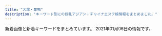 ```yaml
---
title: "大塚・巣鴨"
description: "キーワード別にの巨乳アジアン・チャイナエステ嬢情報をまとめました。"
---
```


新着画像と新着キーワードをまとめています。
2021年01月06日の情報です。

<DmmAffiliateIns />
<KeywordTable
  shops={
    [
    {
        "url": "http://mermaid.tyo.ac/",
        "name": "RelaCute no.1\u30fb\u30ea\u30e9\u30ad\u30e5\u30fc\u30c8 no.1",
        "img_links": [
            "http://mermaid.tyo.ac/images/themes/blue/line.png",
            "http://mermaid.tyo.ac/photos/sites/9/2020/07/2020070504013051.jpg",
            "http://mermaid.tyo.ac/photos/sites/9/2020/07/2020070504013943.jpg",
            "http://mermaid.tyo.ac/photos/sites/9/2020/07/2020070504011550.jpg",
            "http://mermaid.tyo.ac/photos/sites/9/2020/07/2020070504013427.jpg",
            "http://mermaid.tyo.ac/photos/sites/9/2020/11/2020110606402993.jpg",
            "http://mermaid.tyo.ac/images/room1.jpg",
            "http://mermaid.tyo.ac/photos/sites/9/2020/07/202007050401142.jpg",
            "http://mermaid.tyo.ac/images/themes/blue/s_pickup.png",
            "http://mermaid.tyo.ac/images/themes/blue/mobile.jpg",
            "http://mermaid.tyo.ac/images/room2.jpg",
            "http://mermaid.tyo.ac/photos/sites/9/2020/07/2020070504011851.jpg",
            "http://mermaid.tyo.ac/images/room4.jpg",
            "http://mermaid.tyo.ac/photos/sites/9/2020/07/2020070504013573.jpg",
            "http://mermaid.tyo.ac/images/themes/blue/s_news.png",
            "http://mermaid.tyo.ac/photos/sites/9/2020/11/2020110606402849.jpg",
            "http://mermaid.tyo.ac/photos/sites/9/2020/07/2020070504011182.jpg",
            "http://mermaid.tyo.ac/images/themes/blue/r3.jpg",
            "http://mermaid.tyo.ac/photos/sites/9/2020/07/2020070504013325.jpg",
            "http://mermaid.tyo.ac/photos/sites/9/2020/07/202007050401424.jpg",
            "http://mermaid.tyo.ac/images/themes/blue/no2.png",
            "http://mermaid.tyo.ac/photos/sites/9/2020/07/2020070504014156.jpg",
            "http://mermaid.tyo.ac/images/themes/blue/s_link.png",
            "http://mermaid.tyo.ac/photos/sites/9/2020/07/2020070504012584.jpg",
            "http://mermaid.tyo.ac/photos/sites/9/2020/07/2020070504013113.jpg",
            "http://mermaid.tyo.ac/photos/sites/9/2020/07/2020070504012720.jpg",
            "http://mermaid.tyo.ac/photos/sites/9/2020/11/2020110606402836.jpg",
            "http://mermaid.tyo.ac/photos/sites/9/2020/07/2020070504011783.jpg",
            "http://mermaid.tyo.ac/photos/sites/9/2020/07/2020070504012859.jpg",
            "http://mermaid.tyo.ac/images/room3.jpg",
            "http://mermaid.tyo.ac/images/themes/blue/s_ranking.png",
            "http://mermaid.tyo.ac/photos/sites/9/2020/11/2020110606402795.jpg",
            "http://mermaid.tyo.ac/images/themes/blue/s_staff.png",
            "http://mermaid.tyo.ac/photos/sites/9/2020/07/2020070504011228.jpg",
            "http://mermaid.tyo.ac/images/themes/blue/s_zysx.png",
            "http://mermaid.tyo.ac/photos/sites/9/2020/07/2020070504013841.jpg",
            "http://mermaid.tyo.ac/photos/sites/9/2020/07/2020070504014629.jpg",
            "http://mermaid.tyo.ac/photos/sites/9/2020/07/2020070504014544.jpg",
            "http://mermaid.tyo.ac/images/themes/blue/no1.png",
            "http://mermaid.tyo.ac/images/themes/blue/s_newface.png",
            "http://mermaid.tyo.ac/photos/sites/9/2020/07/202007050401371.jpg",
            "http://mermaid.tyo.ac/photos/sites/9/2020/07/2020070504014471.jpg"
        ],
        "station": "\u897f\u5de3\u9d28\u99c5A3",
        "keywords": {
            "86": 24,
            "83": 6,
            "D": 42,
            "C": 30,
            "85": 18,
            "E": 6,
            "87": 6
        }
    },
    {
        "keywords": {},
        "name": "\u660e\u6d1e",
        "img_links": [
            "http://www.townnet.ne.jp/myondon/top/view/img/s_09.jpg",
            "http://www.townnet.ne.jp/myondon/top/view/img/s_05.jpg",
            "http://www.townnet.ne.jp/myondon/top/view/img/v_02.jpg",
            "http://www.townnet.ne.jp/myondon/top/img/net1.jpg",
            "http://www.townnet.ne.jp/myondon/top/staff/img/aya.jpg",
            "http://www.townnet.ne.jp/myondon/top/view/img/v_06.jpg",
            "http://www.townnet.ne.jp/myondon/top/view/img/v_07.jpg",
            "http://www.townnet.ne.jp/myondon/top/view/img/v_03.jpg",
            "http://www.townnet.ne.jp/myondon/top/img/information.jpg",
            "http://www.townnet.ne.jp/myondon/top/staff/img/mari.jpg",
            "http://www.townnet.ne.jp/myondon/img/img_02.jpg",
            "http://www.townnet.ne.jp/myondon/top/staff/img/hal.jpg",
            "http://www.townnet.ne.jp/myondon/top/system/img/price.jpg",
            "http://www.townnet.ne.jp/myondon/top/view/img/v_08.jpg",
            "http://www.townnet.ne.jp/myondon/top/view/img/s_04.jpg",
            "http://www.townnet.ne.jp/myondon/top/view/img/s_07.jpg",
            "http://www.townnet.ne.jp/myondon/top/view/img/s_12.jpg",
            "http://www.townnet.ne.jp/myondon/top/view/img/s_08.jpg",
            "http://www.townnet.ne.jp/myondon/top/staff/img/jun2.jpg",
            "http://www.townnet.ne.jp/myondon/top/view/img/s_10.jpg",
            "http://www.townnet.ne.jp/myondon/top/view/img/v_01.jpg",
            "http://www.townnet.ne.jp/myondon/top/view/img/v_04.jpg",
            "http://www.townnet.ne.jp/myondon/top/view/img/s_03.jpg",
            "http://www.townnet.ne.jp/myondon/top/access/img/kanban.jpg",
            "http://www.townnet.ne.jp/myondon/top/view/img/s_02.jpg",
            "http://www.townnet.ne.jp/myondon/top/view/img/s_11.jpg",
            "http://www.townnet.ne.jp/myondon/top/staff/img/kaori_1.jpg",
            "http://www.townnet.ne.jp/myondon/top/system/img/net.jpg",
            "http://www.townnet.ne.jp/myondon/top/staff/img/bb.jpg",
            "http://www.townnet.ne.jp/myondon/top/view/img/s_01.jpg",
            "http://www.townnet.ne.jp/myondon/top/view/img/v_05.jpg",
            "http://www.townnet.ne.jp/myondon/top/staff/img/g_6576.jpg",
            "http://www.townnet.ne.jp/myondon/top/view/img/s_06.jpg",
            "http://www.townnet.ne.jp/myondon/top/staff/img/kaori.jpg"
        ],
        "station": "JR\u5927\u585a\u99c5\u5317\u53e3",
        "url": "http://www.townnet.ne.jp/myondon/"
    },
    {
        "img_links": [
            "http://ko-relax.info/wp-content/uploads/2020/06/11.jpg",
            "http://ko-relax.info/wp-content/themes/este/img/1.jpg",
            "http://ko-relax.info/wp-content/uploads/2020/06/33.jpg",
            "http://ko-relax.info/wp-content/themes/este/img/top-img03.png",
            "http://ko-relax.info/wp-content/uploads/2020/06/55.jpg",
            "http://ko-relax.info/wp-content/uploads/2017/12/jsioajioaos1.jpg",
            "http://ko-relax.info/wp-content/uploads/2020/06/22.jpg",
            "http://ko-relax.info/wp-content/themes/este/img/tel.png",
            "http://ko-relax.info/wp-content/themes/este/img/call.png",
            "http://ko-relax.info/wp-content/uploads/2020/06/44.jpg",
            "http://ko-relax.info/wp-content/uploads/2017/12/jsioajoiaas12.jpg",
            "http://ko-relax.info/wp-content/themes/este/img/top-img02.png",
            "http://ko-relax.info/wp-content/themes/este/img/top-img01.png"
        ],
        "station": "JR\u99d2\u8fbc\u99c5\u6771\u53e3",
        "url": "http://ko-relax.info/",
        "keywords": {
            "D": 14,
            "E": 7,
            "C": 3
        },
        "name": "\u3066\u3082\u307f\u3084"
    },
    {
        "img_links": [
            "http://www.ko-story.com/css/nav/nav-007.jpg",
            "http://www.ko-story.com/css/nav/nav-002.jpg",
            "http://www.ko-story.com/css/staff/staff-012-a.jpg",
            "http://www.ko-story.com/css/staff/staff-012-b.jpg",
            "http://www.ko-story.com/css/nav/nav-001.jpg",
            "http://www.ko-story.com/css/main-girl02.png",
            "http://www.ko-story.com/css/main-staff03.jpg",
            "http://www.ko-story.com/css/head-change.jpg",
            "http://www.ko-story.com/css/staff/staff-010-b.jpg",
            "http://www.ko-story.com/css/osusume-011.jpg",
            "http://www.ko-story.com/css/staff/staff-014-a.jpg",
            "http://www.ko-story.com/css/staff/staff-0013-b.jpg",
            "http://www.ko-story.com/css/top01-left02.jpg",
            "http://www.ko-story.com/css/tel01.png",
            "http://www.ko-story.com/css/main-staff01.jpg",
            "http://www.ko-story.com/css/staff/staff-014-b.jpg",
            "http://www.ko-story.com/css/nav/nav-006.jpg",
            "http://www.ko-story.com/css/nav/nav-005.jpg",
            "http://www.ko-story.com/css/staff/staff-010-a.jpg",
            "http://www.ko-story.com/css/nav/nav-004.jpg",
            "http://www.ko-story.com/css/osusume-0014a.jpg",
            "http://www.ko-story.com/css/top01-left01.png",
            "http://www.ko-story.com/css/nav/nav-003.jpg",
            "http://www.ko-story.com/css/staff/staff-0013-a.jpg",
            "http://www.ko-story.com/css/osusume-013.jpg",
            "http://www.ko-story.com/css/top01-left03.jpg"
        ],
        "station": "JR\u99d2\u8fbc\u99c5\u5357\u53e3",
        "name": "\u30b9\u30c8\u30fc\u30ea\u30fc",
        "keywords": {
            "88": 6,
            "D": 8,
            "89": 2
        },
        "url": "http://www.ko-story.com/"
    },
    {
        "img_links": [
            "http://koukou.a1.jps.cm/upload/sites/26/2020/07/2020071510180978-350x467.jpg",
            "http://koukou.ests.co/images/pick.jpg",
            "http://koukou.ests.co/images/acc2.jpg",
            "http://koukou.a1.jps.cm/upload/sites/26/2020/08/2020080301274439-350x467.jpg",
            "http://koukou.ests.co/images/bjs3.jpg",
            "http://koukou.ests.co/images/mobile.jpg",
            "http://koukou.a1.jps.cm/upload/sites/26/2020/08/2020080301274439-200x268.jpg",
            "http://koukou.a1.jps.cm/upload/sites/26/2020/10/202010230133115-200x268.jpg",
            "http://koukou.a1.jps.cm/upload/sites/26/2020/08/2020082905031069-350x467.jpg",
            "http://koukou.ests.co/images/acc1.jpg",
            "http://koukou.ests.co/images/news.jpg",
            "http://koukou.ests.co/images/acc4.jpg",
            "http://koukou.a1.jps.cm/upload/sites/26/2020/07/2020071510180978-200x268.jpg",
            "http://koukou.a1.jps.cm/upload/sites/26/2020/08/2020082905031069-200x268.jpg",
            "http://koukou.ests.co/images/acc3.jpg",
            "http://koukou.a1.jps.cm/upload/sites/26/2020/10/202010230133115-350x467.jpg",
            "http://koukou.ests.co/images/top.jpg",
            "http://koukou.ests.co/images/staff_line.jpg",
            "http://koukou.ests.co/images/link_line.jpg"
        ],
        "name": "\u3046\u3055\u304e",
        "station": "JR\u99d2\u8fbc\u99c5\u5317\u53e3",
        "url": "http://koukou.ests.co/",
        "keywords": {
            "86": 2,
            "D": 4,
            "85": 2
        }
    },
    {
        "img_links": [
            "https://koi-relax.tokyo/wp-content/themes/este/img/tel01.png",
            "https://koi-relax.tokyo/wp-content/themes/este/img/3.jpg",
            "https://koi-relax.tokyo/wp-content/themes/este/img/tel.png",
            "https://koi-relax.tokyo/wp-content/themes/este/img/1.jpg",
            "https://koi-relax.tokyo/wp-content/themes/este/img/top-img051.png",
            "https://koi-relax.tokyo/wp-content/themes/este/img/top-img01.png",
            "https://koi-relax.tokyo/wp-content/uploads/2020/01/9saviyaa.jpg",
            "https://koi-relax.tokyo/wp-content/uploads/2020/07/34567281.jpg",
            "https://koi-relax.tokyo/wp-content/themes/este/img/2.jpg",
            "https://koi-relax.tokyo/wp-content/themes/este/img/top-img03d.png",
            "https://koi-relax.tokyo/wp-content/themes/este/img/top-img02.png",
            "https://koi-relax.tokyo/wp-content/themes/este/img/4.jpg",
            "https://koi-relax.tokyo/wp-content/uploads/2019/12/warestdyfu.jpg",
            "https://koi-relax.tokyo/wp-content/uploads/2018/12/876543567890a.jpg",
            "https://koi-relax.tokyo/wp-content/uploads/2019/12/aewrstdyfu.jpg",
            "https://koi-relax.tokyo/wp-content/uploads/2019/12/wearsdtiuyt.jpg",
            "https://koi-relax.tokyo/wp-content/uploads/2019/12/wearstdyfu.jpg",
            "https://koi-relax.tokyo/wp-content/themes/este/img/top-img04.png",
            "https://koi-relax.tokyo/wp-content/uploads/2020/01/9tfuygihojsa.jpg",
            "https://koi-relax.tokyo/wp-content/uploads/2020/01/9rtfytughisa.jpg",
            "https://koi-relax.tokyo/wp-content/uploads/2020/01/9ertsdyfugi.jpg"
        ],
        "name": "\u604b",
        "station": "JR\u5de3\u9d28\u99c5",
        "url": "https://koi-relax.tokyo/",
        "keywords": {
            "C": 3,
            "\u30bb\u30af\u30b7\u30fc": 2,
            "E": 6,
            "D": 15
        }
    },
    {
        "keywords": {
            "85": 3,
            "86": 4,
            "88": 3,
            "C": 14,
            "87": 3,
            "E": 3,
            "D": 4
        },
        "station": "JR\u5de3\u9d28\u99c5\u5317\u53e3",
        "url": "http://relax-orange.work/",
        "name": "\u30aa\u30ec\u30f3\u30b8",
        "img_links": [
            "http://relax-orange.work/img/m60.png",
            "http://relax-orange.work/img/m2.png",
            "http://relax-orange.work/img/m3.png",
            "http://relax-orange.work/img/sta5.jpg",
            "http://relax-orange.work/i/img/r1.jpg",
            "http://relax-orange.work/img/m50.png",
            "http://relax-orange.work/img/sta3.jpg",
            "http://relax-orange.work/img/s3.jpg",
            "http://relax-orange.work/i/img/s1.jpg",
            "http://relax-orange.work/img/m30.png",
            "http://relax-orange.work/img/m40.png",
            "http://relax-orange.work/img/m1.png",
            "http://relax-orange.work/img/sta2.jpg",
            "http://relax-orange.work/img/mobile-botton-0.png",
            "http://relax-orange.work/i/img/s5.jpg",
            "http://relax-orange.work/i/img/r4.jpg",
            "http://relax-orange.work/i/img/r2.jpg",
            "http://relax-orange.work/img/nos.jpg",
            "http://relax-orange.work/img/st3.jpg",
            "http://relax-orange.work/i/img/s3.jpg",
            "http://relax-orange.work/img/kanban.jpg",
            "http://relax-orange.work/img/st5.jpg",
            "http://relax-orange.work/img/st2.jpg",
            "http://relax-orange.work/img/m4.png",
            "http://relax-orange.work/img/s1.jpg",
            "http://relax-orange.work/img/m20.png",
            "http://relax-orange.work/i/img/kanban.jpg",
            "http://relax-orange.work/i/img/acc.jpg",
            "http://relax-orange.work/i/img/s2.jpg",
            "http://relax-orange.work/img/sta1.jpg",
            "http://relax-orange.work/i/img/r3.jpg",
            "http://relax-orange.work/img/s5.jpg",
            "http://relax-orange.work/i/img/sta5.jpg",
            "http://relax-orange.work/img/s2.jpg",
            "http://relax-orange.work/img/st1.jpg",
            "http://relax-orange.work/img/m6.png",
            "http://relax-orange.work/img/m5.png"
        ]
    },
    {
        "img_links": [
            "http://www.relax-luck.work/sp/staff/sizuka.jpg",
            "http://www.relax-luck.work/img/sizuka2.jpg",
            "http://www.relax-luck.work/images/3.jpg",
            "http://www.relax-luck.work/sp/img/sizuka2.jpg",
            "http://www.relax-luck.work/images/sys.png",
            "http://www.relax-luck.work/img/miho1.jpg",
            "http://www.relax-luck.work/sp/img/sizuka1.jpg",
            "http://www.relax-luck.work/images/staff_t.jpg",
            "http://www.relax-luck.work/sp/images/staff_t.jpg",
            "http://www.relax-luck.work/sp/img/miho1.jpg",
            "http://www.relax-luck.work/images/2.jpg",
            "http://www.relax-luck.work/sp/staff/erika.jpg",
            "http://www.relax-luck.work/img/siori1.jpg",
            "http://www.relax-luck.work/sp/images/int2.png",
            "http://www.relax-luck.work/sp/img/siori1.jpg",
            "http://www.relax-luck.work/images/rec2.jpg",
            "http://www.relax-luck.work/images/interior_t.jpg",
            "http://www.relax-luck.work/images/head.jpg",
            "http://www.relax-luck.work/images/ac1.jpg",
            "http://www.relax-luck.work/img/erika2.jpg",
            "http://www.relax-luck.work/img/erika1.jpg",
            "http://www.relax-luck.work/sp/img/erika1.jpg",
            "http://www.relax-luck.work/sp/images/int1.png",
            "http://www.relax-luck.work/sp/images/news.jpg",
            "http://www.relax-luck.work/images/ta.jpg",
            "http://www.relax-luck.work/sp/images/tel.png",
            "http://www.relax-luck.work/images/tr.jpg",
            "http://www.relax-luck.work/sp/images/ac1.png",
            "http://www.relax-luck.work/sp/images/footer.jpg",
            "http://www.relax-luck.work/img/miho2.jpg",
            "http://www.relax-luck.work/sp/img/siori2.jpg",
            "http://www.relax-luck.work/images/rec1.jpg",
            "http://www.relax-luck.work/sp/images/sys.png",
            "http://www.relax-luck.work/sp/images/rec1.jpg",
            "http://www.relax-luck.work/images/int1.png",
            "http://www.relax-luck.work/sp/images/ac1.jpg",
            "http://www.relax-luck.work/sp/images/ta.png",
            "http://www.relax-luck.work/sp/images/head.jpg",
            "http://www.relax-luck.work/sp/img/miho2.jpg",
            "http://www.relax-luck.work/img/siori2.jpg",
            "http://www.relax-luck.work/img/sizuka1.jpg",
            "http://www.relax-luck.work/images/1.jpg",
            "http://www.relax-luck.work/sp/img/erika2.jpg",
            "http://www.relax-luck.work/sp/menu/top.jpg",
            "http://www.relax-luck.work/sp/staff/siori.jpg",
            "http://www.relax-luck.work/images/4.jpg",
            "http://www.relax-luck.work/sp/menu/staff.jpg",
            "http://www.relax-luck.work/images/news_t.jpg",
            "http://www.relax-luck.work/sp/images/interior_t.jpg",
            "http://www.relax-luck.work/images/int2.png",
            "http://www.relax-luck.work/images/sm.jpg",
            "http://www.relax-luck.work/sp/staff/miho.jpg",
            "http://www.relax-luck.work/sp/images/rec2.jpg"
        ],
        "station": "JR\u5de3\u9d28\u99c5\u6b63\u9762\u53e3",
        "keywords": {},
        "url": "http://www.relax-luck.work/",
        "name": "Relax Luck"
    },
    {
        "keywords": {},
        "station": "JR\u5de3\u9d28\u99c5\u6b63\u9762\u53e3",
        "name": "\u304a\u5e30\u308aBABY",
        "img_links": [
            "http://es-romance.work/_src/50927124/wechatimg1619.jpg",
            "http://es-romance.work/_src/51012023/wechatimg26_20201216144753104.jpg",
            "http://es-romance.work/_src/50906837/wechatimg1563.jpg",
            "http://es-romance.work/_src/50906836/wechatimg1563.jpg",
            "http://es-romance.work/_src/50572199/wechatimg403_20201111115842580.jpg",
            "http://es-romance.work/_src/50927127/wechatimg1478.jpg",
            "http://es-romance.work/_src/51012029/wechatimg29_20201216144753098.jpg",
            "http://es-romance.work/_src/50927258/wechatimg1613.jpg",
            "http://es-romance.work/_src/50801637/wechatimg1561.jpg",
            "http://es-romance.work/_src/50572193/wechatimg402.jpg",
            "http://es-romance.work/_src/50801636/wechatimg1561.jpg",
            "http://es-romance.work/_src/51012031/wechatimg29_20201216144753098.jpg",
            "http://es-romance.work/_src/50572128/_k3_4082.jpg",
            "http://es-romance.work/_src/50572175/navinavi_01.png",
            "http://es-romance.work/_src/50572177/navinavi_02.png",
            "http://es-romance.work/_src/51012028/wechatimg28_20201216144753096.jpg",
            "http://es-romance.work/_src/51012024/wechatimg29_20201216144753098.jpg",
            "http://es-romance.work/_src/51012030/wechatimg29_20201216144753098.jpg",
            "http://es-romance.work/_src/51012026/wechatimg28_20201216144753096.jpg",
            "http://es-romance.work/_src/50572203/wechatimg401_20201111115842621.jpg",
            "http://es-romance.work/_src/50572180/cam.jpg",
            "http://es-romance.work/_src/50572200/wechatimg403_20201111115842580.jpg",
            "http://es-romance.work/_src/50927122/wechatimg1613.jpg",
            "http://es-romance.work/_src/50927123/wechatimg1619.jpg",
            "http://es-romance.work/_src/50572179/cam.jpg",
            "http://es-romance.work/_src/50927121/wechatimg1613.jpg",
            "http://es-romance.work/_src/50801631/wechatimg1562.jpg",
            "http://es-romance.work/_src/50572185/slider3_20201209160139119.jpg",
            "http://es-romance.work/_src/50801641/wechatimg1562.jpg",
            "http://es-romance.work/_src/50572194/wechatimg402.jpg",
            "http://es-romance.work/_src/50572204/wechatimg401_20201111115842621.jpg",
            "http://es-romance.work/_src/50927120/wechatimg1613.jpg",
            "http://es-romance.work/_src/50801639/wechatimg1562.jpg",
            "http://es-romance.work/_src/50572195/wechatimg401_20201111115842621.jpg",
            "http://es-romance.work/_src/50572196/wechatimg401_20201111115842621.jpg",
            "http://es-romance.work/_src/51012034/wechatimg26_20201216144753104.jpg",
            "http://es-romance.work/_src/50572186/slider1_20201209160139057.jpg",
            "http://es-romance.work/_src/50927114/wechatimg1613.jpg",
            "http://es-romance.work/_src/50801632/wechatimg1562.jpg",
            "http://es-romance.work/_src/50572192/wechatimg402.jpg",
            "http://es-romance.work/_src/50801638/wechatimg1561.jpg",
            "http://es-romance.work/_src/50927126/wechatimg1478.jpg",
            "http://es-romance.work/_src/51012027/wechatimg28_20201216144753096.jpg",
            "http://es-romance.work/_src/50801640/wechatimg1562.jpg",
            "http://es-romance.work/_src/51012032/wechatimg26_20201216144753104.jpg",
            "http://es-romance.work/_src/50927128/wechatimg1478.jpg",
            "http://es-romance.work/_src/50572130/wechatimg198_20190126093224863.jpg",
            "http://es-romance.work/_src/50572197/wechatimg401_20201111115842621.jpg",
            "http://es-romance.work/_src/50927125/wechatimg1619.jpg",
            "http://es-romance.work/_src/50572198/wechatimg403_20201111115842580.jpg",
            "http://es-romance.work/_src/50906838/wechatimg1563.jpg",
            "http://es-romance.work/_src/50572184/slider2_20201209160139115.jpg",
            "http://es-romance.work/_src/51012033/wechatimg26_20201216144753104.jpg",
            "http://es-romance.work/_src/51012166/wechatimg28_20201216144753096.jpg",
            "http://es-romance.work/_src/50572170/slider5_20201209160139125.jpg"
        ],
        "url": "http://es-romance.work/"
    },
    {
        "name": "\u99a8-\u304b\u304a\u308a-",
        "keywords": {
            "D": 46
        },
        "station": "JR\u5927\u585a\u99c5\u5317\u53e3",
        "url": "http://rinpa-awa.info/",
        "img_links": [
            "http://rinpa-awa.info/wp/wp-content/uploads/2019/08/sdrtaytfuygihoi.jpg",
            "http://rinpa-awa.info/wp/wp-content/uploads/2019/12/aewrestdyfu.jpg",
            "http://rinpa-awa.info/wp/wp-content/uploads/2019/12/arstdyfu.jpg",
            "http://rinpa-awa.info/wp/wp-content/uploads/2019/10/erastrdyfugihojp.jpg",
            "http://rinpa-awa.info/wp/wp-content/uploads/2019/12/rdtfyugh.jpg",
            "http://rinpa-awa.info/wp/wp-content/uploads/2020/08/8765421.jpg",
            "http://rinpa-awa.info/wp/wp-content/themes/Butterfly2_ver_1_3/images/tel.png",
            "http://rinpa-awa.info/wp/wp-content/uploads/2019/12/trdyfugi.jpg",
            "http://rinpa-awa.info/wp/wp-content/uploads/2019/12/srtdyfu.jpg",
            "http://rinpa-awa.info/wp/wp-content/uploads/2020/08/31222kasaoa.jpg",
            "http://rinpa-awa.info/wp/wp-content/uploads/2019/11/satfuygihkl.jpg",
            "http://rinpa-awa.info/wp/wp-content/themes/Butterfly2_ver_1_3/images/room/3.jpg",
            "http://rinpa-awa.info/wp/wp-content/themes/Butterfly2_ver_1_3/event/top-img02.png",
            "http://rinpa-awa.info/wp/wp-content/uploads/2020/08/67543567a.jpg",
            "http://rinpa-awa.info/wp/wp-content/uploads/2019/12/rstdyfugiho.jpg",
            "http://rinpa-awa.info/wp/wp-content/uploads/2019/10/estrdyfugiho.jpg",
            "http://rinpa-awa.info/wp/wp-content/uploads/2017/04/a.png",
            "http://rinpa-awa.info/wp/wp-content/uploads/2019/10/1setrdyfugiho.jpg",
            "http://rinpa-awa.info/wp/wp-content/themes/Butterfly2_ver_1_3/images/room/2.jpg",
            "http://rinpa-awa.info/wp/wp-content/uploads/2019/09/sdrftuygiho.jpg",
            "http://rinpa-awa.info/wp/wp-content/uploads/2020/06/fcgvhbjsa.jpg",
            "http://rinpa-awa.info/wp/wp-content/uploads/2019/10/estrdyfugihoi.jpg",
            "http://rinpa-awa.info/wp/wp-content/uploads/2019/12/esrtdyfugih.jpg",
            "http://rinpa-awa.info/wp/wp-content/themes/Butterfly2_ver_1_3/event/top-img01.png",
            "http://rinpa-awa.info/wp/wp-content/uploads/2019/09/estdryfugi.jpg",
            "http://rinpa-awa.info/wp/wp-content/uploads/2017/05/d.png",
            "http://rinpa-awa.info/wp/wp-content/themes/Butterfly2_ver_1_3/images/room/1.jpg",
            "http://rinpa-awa.info/wp/wp-content/uploads/2019/09/setrdytfuygiuo.jpg",
            "http://rinpa-awa.info/wp/wp-content/uploads/2019/12/erstdyfu.jpg",
            "http://rinpa-awa.info/wp/wp-content/uploads/2019/12/waerstdyfu.jpg",
            "http://rinpa-awa.info/wp/wp-content/uploads/2019/12/srdtyfugih.jpg",
            "http://rinpa-awa.info/wp/wp-content/themes/Butterfly2_ver_1_3/images/room/4.jpg",
            "http://rinpa-awa.info/wp/wp-content/uploads/2017/04/b.png",
            "http://rinpa-awa.info/wp/wp-content/uploads/2020/08/7865432f.jpg",
            "http://rinpa-awa.info/wp/wp-content/uploads/2017/04/c.png",
            "http://rinpa-awa.info/wp/wp-content/themes/Butterfly2_ver_1_3/event/top-img10.jpg",
            "http://rinpa-awa.info/wp/wp-content/themes/Butterfly2_ver_1_3/images/call.png",
            "http://rinpa-awa.info/wp/wp-content/uploads/2019/10/erstdfyguhijok.jpg"
        ]
    },
    {
        "keywords": {
            "D": 8,
            "E": 10
        },
        "url": "https://sakura.aoaoeo.com/",
        "station": "JR\u5927\u585a\u99c5\u5317\u53e3",
        "img_links": [
            "https://sakura.aoaoeo.com/wp-content/themes/este/img/tel_footer.png",
            "https://sakura.aoaoeo.com/wp-content/uploads/2019/06/4321saku.jpg",
            "https://sakura.aoaoeo.com/wp-content/themes/este/img/1.jpg",
            "https://sakura.aoaoeo.com/wp-content/uploads/2020/01/2111saku.jpg",
            "https://sakura.aoaoeo.com/wp-content/themes/este/img/3.jpg",
            "https://sakura.aoaoeo.com/wp-content/themes/este/img/top-img02.png",
            "https://sakura.aoaoeo.com/wp-content/themes/este/img/top-img03.png",
            "https://sakura.aoaoeo.com/wp-content/uploads/2019/06/4312saku.jpg",
            "https://sakura.aoaoeo.com/wp-content/themes/este/img/call.png",
            "https://sakura.aoaoeo.com/wp-content/themes/este/img/top-img01d.png",
            "https://sakura.aoaoeo.com/wp-content/themes/este/img/top-img01c.png",
            "https://sakura.aoaoeo.com/wp-content/themes/este/img/top-img05.png",
            "https://sakura.aoaoeo.com/wp-content/uploads/2019/06/7865421saku.jpg",
            "https://sakura.aoaoeo.com/wp-content/themes/este/img/2.jpg",
            "https://sakura.aoaoeo.com/wp-content/themes/este/img/4.jpg",
            "https://sakura.aoaoeo.com/wp-content/uploads/2019/06/87651saku.jpg",
            "https://sakura.aoaoeo.com/wp-content/themes/este/img/top-img01.png",
            "https://sakura.aoaoeo.com/wp-content/themes/este/img/tel_header.png"
        ],
        "name": "SAKURA \u30ea\u30e9\u30af\u30bc\u30fc\u30b7\u30e7\u30f3"
    },
    {
        "keywords": {},
        "station": "JR\u99d2\u8fbc\u99c5\u5357\u53e3",
        "url": "http://iyashinomori.oks.bz/",
        "img_links": [
            "http://iyashinomori.oks.bz/images/top.jpg",
            "http://iyashinomori.oks.bz/images/room4.jpg",
            "http://iyashinomori.oks.bz/images/mobile.jpg",
            "http://iyashinomori.oks.bz/images/bj2.jpg",
            "http://iyashinomori.oks.bz/photos/sites/72/2020/10/2020101903314625.jpg",
            "http://iyashinomori.oks.bz/photos/sites/72/2020/10/2020101903314523.jpg",
            "http://iyashinomori.oks.bz/images/room1.jpg",
            "http://iyashinomori.oks.bz/images/room2.jpg",
            "http://iyashinomori.oks.bz/photos/sites/72/2020/10/2020101903314748.jpg",
            "http://iyashinomori.oks.bz/images/s_staff.png",
            "http://iyashinomori.oks.bz/photos/sites/72/2020/10/2020101903342723.jpg",
            "http://iyashinomori.oks.bz/images/bj3.jpg",
            "http://iyashinomori.oks.bz/photos/sites/72/2020/10/2020101903203761.jpg",
            "http://iyashinomori.oks.bz/images/s_news.jpg",
            "http://iyashinomori.oks.bz/images/room3.jpg"
        ],
        "name": "\u7652\u3057\u306e\u68ee"
    },
    {
        "keywords": {},
        "url": "http://airelax.xyz/",
        "station": "\u5411\u539f\u99c5",
        "img_links": [
            "http://airelax.xyz/images/line.png",
            "http://airelax.xyz/images/7.jpg",
            "http://airelax.xyz/images/info.jpg",
            "http://airelax.xyz/images/int2.png",
            "http://airelax.xyz/img/miho1.jpg",
            "http://airelax.xyz/img/yoko1.jpg",
            "http://airelax.xyz/images/5.jpg",
            "http://airelax.xyz/img/rina1.jpg",
            "http://airelax.xyz/images/newface.jpg",
            "http://airelax.xyz/images/3.jpg",
            "http://airelax.xyz/images/1.jpg",
            "http://airelax.xyz/images/2.jpg",
            "http://airelax.xyz/images/int1.png",
            "http://airelax.xyz/images/head.jpg",
            "http://airelax.xyz/img/hitomi1.jpg",
            "http://airelax.xyz/images/sys1.png",
            "http://airelax.xyz/images/interior_t.png",
            "http://airelax.xyz/images/4.jpg",
            "http://airelax.xyz/img/ayaka1.jpg",
            "http://airelax.xyz/img/mai1.jpg",
            "http://airelax.xyz/images/staff_t.png",
            "http://airelax.xyz/images/6.jpg",
            "http://airelax.xyz/img/yuri1.jpg"
        ],
        "name": "\u611b"
    },
    {
        "url": "http://rin-este.info/",
        "img_links": [
            "http://rin-este.info/wp-content/themes/este/img/2.jpg",
            "http://rin-este.info/wp-content/uploads/2017/12/00002101021.jpg",
            "http://rin-este.info/wp-content/themes/este/img/tel.png",
            "http://rin-este.info/wp-content/uploads/2017/12/0006.jpg",
            "http://rin-este.info/wp-content/uploads/2018/01/3sjaioaoisaas.jpg",
            "http://rin-este.info/wp-content/themes/este/img/top-img01.png",
            "http://rin-este.info/wp-content/uploads/2018/01/jsioaioasoai.jpg",
            "http://rin-este.info/wp-content/uploads/2018/01/1saijojsaiosa.jpg",
            "http://rin-este.info/wp-content/uploads/2017/12/shaujsialskas.jpg",
            "http://rin-este.info/wp-content/themes/este/img/4.jpg",
            "http://rin-este.info/wp-content/themes/este/img/call.png",
            "http://rin-este.info/wp-content/uploads/2017/12/0000000000.jpg",
            "http://rin-este.info/wp-content/uploads/2017/12/sajioaioaa1.jpg",
            "http://rin-este.info/wp-content/themes/este/img/1.jpg",
            "http://rin-este.info/wp-content/themes/este/img/3.jpg"
        ],
        "keywords": {
            "F": 4,
            "D": 16,
            "C": 4,
            "E": 3
        },
        "name": "\u51db\u82b1 \u308a\u3093\u304b",
        "station": "JR\u5927\u585a\u99c5\u5357\u53e3"
    },
    {
        "url": "http://www.nekochan.masg.info/",
        "station": "JR\u99d2\u8fbc\u99c5\u6771\u53e3",
        "img_links": [
            "http://www.nekochan.masg.info/files/001-02.jpg",
            "http://www.nekochan.masg.info/images/int1.jpg",
            "http://www.nekochan.masg.info/images/sys.jpg",
            "http://www.nekochan.masg.info/files/001.jpg",
            "http://www.nekochan.masg.info/files/006-02.jpg",
            "http://www.nekochan.masg.info/images/mobile.jpg",
            "http://www.nekochan.masg.info/images/interior_t.jpg",
            "http://www.nekochan.masg.info/files/004-02.jpg",
            "http://www.nekochan.masg.info/files/005-02.jpg",
            "http://www.nekochan.masg.info/images/news.jpg",
            "http://www.nekochan.masg.info/files/002.jpg",
            "http://www.nekochan.masg.info/files/004.jpg",
            "http://www.nekochan.masg.info/images/head.jpg",
            "http://www.nekochan.masg.info/images/staff_t.jpg",
            "http://www.nekochan.masg.info/files/002-02.jpg",
            "http://www.nekochan.masg.info/files/003.jpg",
            "http://www.nekochan.masg.info/files/006.jpg",
            "http://www.nekochan.masg.info/images/int2.jpg",
            "http://www.nekochan.masg.info/files/005.jpg",
            "http://www.nekochan.masg.info/images/tel.jpg",
            "http://www.nekochan.masg.info/files/003-02.jpg"
        ],
        "keywords": {
            "88": 3,
            "E": 2,
            "90": 1,
            "D": 3,
            "87": 1,
            "C": 1,
            "81": 1
        },
        "name": "\u306d\u3053\u3061\u3083\u3093"
    }
]
}
/>
<DmmAffiliateScript />
